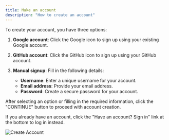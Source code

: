 ```yaml
---
title: Make an account
description: "How to create an account"
---
```



To create your account, you have three options:

1. **Google account**: Click the Google icon to sign up using your existing Google account.

2. **GitHub account**: Click the GitHub icon to sign up using your GitHub account.

3. **Manual signup**: Fill in the following details:
   - **Username**: Enter a unique username for your account.
   - **Email address**: Provide your email address.
   - **Password**: Create a secure password for your account.

After selecting an option or filling in the required information, click the "CONTINUE" button to proceed with account creation.

If you already have an account, click the "Have an account? Sign in" link at the bottom to log in instead.

![Create Account](/create-account.png)
